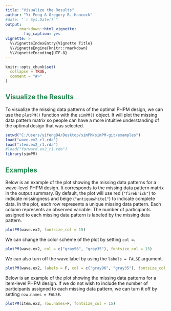 ```yaml
---
title: "Visualize the Results"
author: "Yi Feng & Gregory R. Hancock"
#date: "`r Sys.Date()`"
output:
      rmarkdown::html_vignette:
        fig_caption: yes
vignette: >
  %\VignetteIndexEntry{Vignette Title}
  %\VignetteEngine{knitr::rmarkdown}
  %\VignetteEncoding{UTF-8}
---
```


```r
knitr::opts_chunk$set(
  collapse = TRUE,
  comment = "#>"
)
```

## <span style="color:seagreen">**Visualize the Results**</span> 


To visualize the missing data patterns of the optimal PHPM design, we can use the `plotPM()` function with the `simPM()` object. It will plot the missing data pattern matrix so people can have a more intuitive understanding of the optimal design that was selected. 

```r
setwd("C:/Users/yifeng94/Desktop/simPM/simPM-git/examples")
load("wave.ex2_r1.rda")
load("item.ex2_r1.rda")
#load("forward.ex2_r1.rda")
library(simPM)
```


## <span style="color:seagreen">**Examples**</span> 

Below is an example of the plot showing the missing data patterns for a wave-level PHPM design. It corresponds to the missing data pattern matrix in the output summary. By default, the plot will use red (`"firebrick"`) to indicate missingness and beige (`"antiquewhite1"`) to indicate complete data. In the plot, each row represents a unique missing data pattern. Each column represents an observed variable. The number of participants assigned to each missing data pattern is labeled by the missing data pattern. 

```r

plotPM(wave.ex2, fontsize_col = 15)

```


We can change the color scheme of the plot by setting `col = `. 

```r
plotPM(wave.ex2, col = c("gray96", "gray35"), fontsize_col = 15)
```


We can also turn off the wave label by using the `labels = FALSE` argument.

```r
plotPM(wave.ex2, labels = F, col = c("gray96", "gray35"), fontsize_col = 15)
```


Below is an example of the plot showing the missing data patterns for a item-level PHPM design. If we do not wish to include the number of participants assigned to each missing data pattern, we can turn it off by setting `row.names = FALSE`.

```r
plotPM(item.ex2, row.names=F, fontsize_col = 15)
```




